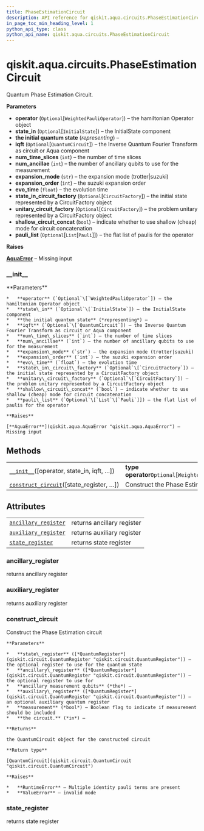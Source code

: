```yaml
---
title: PhaseEstimationCircuit
description: API reference for qiskit.aqua.circuits.PhaseEstimationCircuit
in_page_toc_min_heading_level: 1
python_api_type: class
python_api_name: qiskit.aqua.circuits.PhaseEstimationCircuit
---
```


<span id="qiskit-aqua-circuits-phaseestimationcircuit" />

# qiskit.aqua.circuits.PhaseEstimationCircuit

<Class id="qiskit.aqua.circuits.PhaseEstimationCircuit" isDedicatedPage={true} github="https://github.com/qiskit-community/qiskit-aqua/tree/stable/0.8/qiskit/aqua/circuits/phase_estimation_circuit.py" signature="PhaseEstimationCircuit(operator=None, state_in=None, iqft=None, num_time_slices=1, num_ancillae=1, expansion_mode='trotter', expansion_order=1, evo_time=6.283185307179586, state_in_circuit_factory=None, unitary_circuit_factory=None, shallow_circuit_concat=False, pauli_list=None)">
  Quantum Phase Estimation Circuit.

  **Parameters**

  *   **operator** (`Optional`\[`WeightedPauliOperator`]) – the hamiltonian Operator object
  *   **state\_in** (`Optional`\[`InitialState`]) – the InitialState component
  *   **the initial quantum state** (*representing*) –
  *   **iqft** (`Optional`\[`QuantumCircuit`]) – the Inverse Quantum Fourier Transform as circuit or Aqua component
  *   **num\_time\_slices** (`int`) – the number of time slices
  *   **num\_ancillae** (`int`) – the number of ancillary qubits to use for the measurement
  *   **expansion\_mode** (`str`) – the expansion mode (trotter|suzuki)
  *   **expansion\_order** (`int`) – the suzuki expansion order
  *   **evo\_time** (`float`) – the evolution time
  *   **state\_in\_circuit\_factory** (`Optional`\[`CircuitFactory`]) – the initial state represented by a CircuitFactory object
  *   **unitary\_circuit\_factory** (`Optional`\[`CircuitFactory`]) – the problem unitary represented by a CircuitFactory object
  *   **shallow\_circuit\_concat** (`bool`) – indicate whether to use shallow (cheap) mode for circuit concatenation
  *   **pauli\_list** (`Optional`\[`List`\[`Pauli`]]) – the flat list of paulis for the operator

  **Raises**

  [**AquaError**](qiskit.aqua.AquaError "qiskit.aqua.AquaError") – Missing input

  ### \_\_init\_\_

  <Function id="qiskit.aqua.circuits.PhaseEstimationCircuit.__init__" name="__init__" signature="__init__(operator=None, state_in=None, iqft=None, num_time_slices=1, num_ancillae=1, expansion_mode='trotter', expansion_order=1, evo_time=6.283185307179586, state_in_circuit_factory=None, unitary_circuit_factory=None, shallow_circuit_concat=False, pauli_list=None)">
    **Parameters**

    *   **operator** (`Optional`\[`WeightedPauliOperator`]) – the hamiltonian Operator object
    *   **state\_in** (`Optional`\[`InitialState`]) – the InitialState component
    *   **the initial quantum state** (*representing*) –
    *   **iqft** (`Optional`\[`QuantumCircuit`]) – the Inverse Quantum Fourier Transform as circuit or Aqua component
    *   **num\_time\_slices** (`int`) – the number of time slices
    *   **num\_ancillae** (`int`) – the number of ancillary qubits to use for the measurement
    *   **expansion\_mode** (`str`) – the expansion mode (trotter|suzuki)
    *   **expansion\_order** (`int`) – the suzuki expansion order
    *   **evo\_time** (`float`) – the evolution time
    *   **state\_in\_circuit\_factory** (`Optional`\[`CircuitFactory`]) – the initial state represented by a CircuitFactory object
    *   **unitary\_circuit\_factory** (`Optional`\[`CircuitFactory`]) – the problem unitary represented by a CircuitFactory object
    *   **shallow\_circuit\_concat** (`bool`) – indicate whether to use shallow (cheap) mode for circuit concatenation
    *   **pauli\_list** (`Optional`\[`List`\[`Pauli`]]) – the flat list of paulis for the operator

    **Raises**

    [**AquaError**](qiskit.aqua.AquaError "qiskit.aqua.AquaError") – Missing input
  </Function>

  ## Methods

  |                                                                                                                                                                              |                                                       |
  | ---------------------------------------------------------------------------------------------------------------------------------------------------------------------------- | ----------------------------------------------------- |
  | [`__init__`](#qiskit.aqua.circuits.PhaseEstimationCircuit.__init__ "qiskit.aqua.circuits.PhaseEstimationCircuit.__init__")(\[operator, state\_in, iqft, …])                  | **type operator**`Optional`\[`WeightedPauliOperator`] |
  | [`construct_circuit`](#qiskit.aqua.circuits.PhaseEstimationCircuit.construct_circuit "qiskit.aqua.circuits.PhaseEstimationCircuit.construct_circuit")(\[state\_register, …]) | Construct the Phase Estimation circuit                |

  ## Attributes

  |                                                                                                                                                          |                            |
  | -------------------------------------------------------------------------------------------------------------------------------------------------------- | -------------------------- |
  | [`ancillary_register`](#qiskit.aqua.circuits.PhaseEstimationCircuit.ancillary_register "qiskit.aqua.circuits.PhaseEstimationCircuit.ancillary_register") | returns ancillary register |
  | [`auxiliary_register`](#qiskit.aqua.circuits.PhaseEstimationCircuit.auxiliary_register "qiskit.aqua.circuits.PhaseEstimationCircuit.auxiliary_register") | returns auxiliary register |
  | [`state_register`](#qiskit.aqua.circuits.PhaseEstimationCircuit.state_register "qiskit.aqua.circuits.PhaseEstimationCircuit.state_register")             | returns state register     |

  ### ancillary\_register

  <Function id="qiskit.aqua.circuits.PhaseEstimationCircuit.ancillary_register" name="ancillary_register" signature="property ancillary_register">
    returns ancillary register
  </Function>

  ### auxiliary\_register

  <Function id="qiskit.aqua.circuits.PhaseEstimationCircuit.auxiliary_register" name="auxiliary_register" signature="property auxiliary_register">
    returns auxiliary register
  </Function>

  ### construct\_circuit

  <Function id="qiskit.aqua.circuits.PhaseEstimationCircuit.construct_circuit" name="construct_circuit" signature="construct_circuit(state_register=None, ancillary_register=None, auxiliary_register=None, measurement=False)">
    Construct the Phase Estimation circuit

    **Parameters**

    *   **state\_register** ([*QuantumRegister*](qiskit.circuit.QuantumRegister "qiskit.circuit.QuantumRegister")) – the optional register to use for the quantum state
    *   **ancillary\_register** ([*QuantumRegister*](qiskit.circuit.QuantumRegister "qiskit.circuit.QuantumRegister")) – the optional register to use for
    *   **ancillary measurement qubits** (*the*) –
    *   **auxiliary\_register** ([*QuantumRegister*](qiskit.circuit.QuantumRegister "qiskit.circuit.QuantumRegister")) – an optional auxiliary quantum register
    *   **measurement** (*bool*) – Boolean flag to indicate if measurement should be included
    *   **the circuit.** (*in*) –

    **Returns**

    the QuantumCircuit object for the constructed circuit

    **Return type**

    [QuantumCircuit](qiskit.circuit.QuantumCircuit "qiskit.circuit.QuantumCircuit")

    **Raises**

    *   **RuntimeError** – Multiple identity pauli terms are present
    *   **ValueError** – invalid mode
  </Function>

  ### state\_register

  <Function id="qiskit.aqua.circuits.PhaseEstimationCircuit.state_register" name="state_register" signature="property state_register">
    returns state register
  </Function>
</Class>


